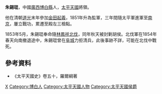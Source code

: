 '''朱錫琨'''，中國[[廣西|廣西]][[博白縣|博白縣]]人，[[太平天國|太平天國]]將領。

他在清朝[[道光|道光]]末年參加[[金田起義|金田起義]]，1851年升為監軍，三年間隨太平軍進軍至[[南京|南京]]，屢立戰功，累遷至殿左三檢點。

1853年5月，朱錫琨奉命隨[[林鳳祥|林鳳祥]][[北伐_(太平天國)|北伐]]，同年秋天被封剿胡侯。北伐軍在1854年春天向南撤退途中，朱錫琨曾在[[阜城县|阜城]]力拒清兵，此後事跡不詳，可能在北伐中戰死。

==參考資料==
*《太平天國史》卷五十，羅爾綱著

{{DEFAULTSORT:Z}}
[[Category:朱姓|X]]
[[Category:博白人|Category:博白人]]
[[Category:太平天國人物|Category:太平天國人物]]
[[Category:太平天國侯爵|Category:太平天國侯爵]]